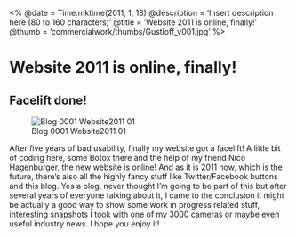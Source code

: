 <%
  @date = Time.mktime(2011, 1, 18)
  @description = 'Insert description here (80 to 160 characters)'
  @title = 'Website 2011 is online, finally!'
  @thumb = 'commercialwork/thumbs/Gustloff_v001.jpg'
%>

Website 2011 is online, finally!
================================

Facelift done!
--------------

![Blog 0001 Website2011 01](/images/blog/blog-0001_website2011_01.jpg)

After five years of bad usability, finally my website got a facelift! A little bit of coding here, some Botox there and the help of my friend Nico Hagenburger, the new website is online!
And as it is 2011 now, which is the future, there's also all the highly fancy stuff like Twitter/Facebook buttons and this blog. Yes a blog, never thought I'm going to be part of this but after several years of everyone talking about it, I came to the conclusion it might be actually a good way to show some work in progress related stuff, interesting snapshots I took with one of my 3000 cameras or maybe even useful industry news.
I hope you enjoy it!

